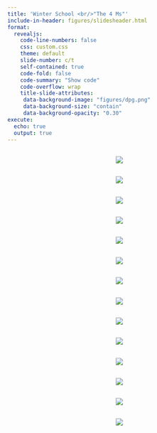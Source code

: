 ```yaml
---
title: 'Winter School <br/>"The 4 Ms"'
include-in-header: figures/slidesheader.html
format:
  revealjs:
    code-line-numbers: false
    css: custom.css
    theme: default
    slide-number: c/t
    self-contained: true
    code-fold: false
    code-summary: "Show code"
    code-overflow: wrap
    title-slide-attributes: 
     data-background-image: "figures/dpg.png"
     data-background-size: "contain"
     data-background-opacity: "0.30"
execute:
  echo: true
  output: true
---
```

## 
<div style="text-align: center;">
  <img src="figures/1.jpg"/>
</div>
## 
<div style="text-align: center;">
  <img src="figures/2.jpg"/>
</div>
## 
<div style="text-align: center;">
  <img src="figures/3.jpg"/>
</div>

## 
<div style="text-align: center;">
  <img src="figures/4.jpg"/>
</div>

## 
<div style="text-align: center;">
  <img src="figures/5.jpg"/>
</div>

## 
<div style="text-align: center;">
  <img src="figures/6.jpg"/>
</div>

## 
<div style="text-align: center;">
  <img src="figures/7.jpg"/>
</div>
## 
<div style="text-align: center;">
  <img src="figures/8.jpg"/>
</div>
## 
<div style="text-align: center;">
  <img src="figures/9.jpg"/>
</div>
## 
<div style="text-align: center;">
  <img src="figures/10.jpg"/>
</div>

## 
<div style="text-align: center;">
  <img src="figures/11.jpg"/>
</div>

## 
<div style="text-align: center;">
  <img src="figures/12.jpg"/>
</div>

## 
<div style="text-align: center;">
  <img src="figures/13.jpg"/>
</div>

## 
<div style="text-align: center;">
  <img src="figures/14.jpg"/>
</div>


